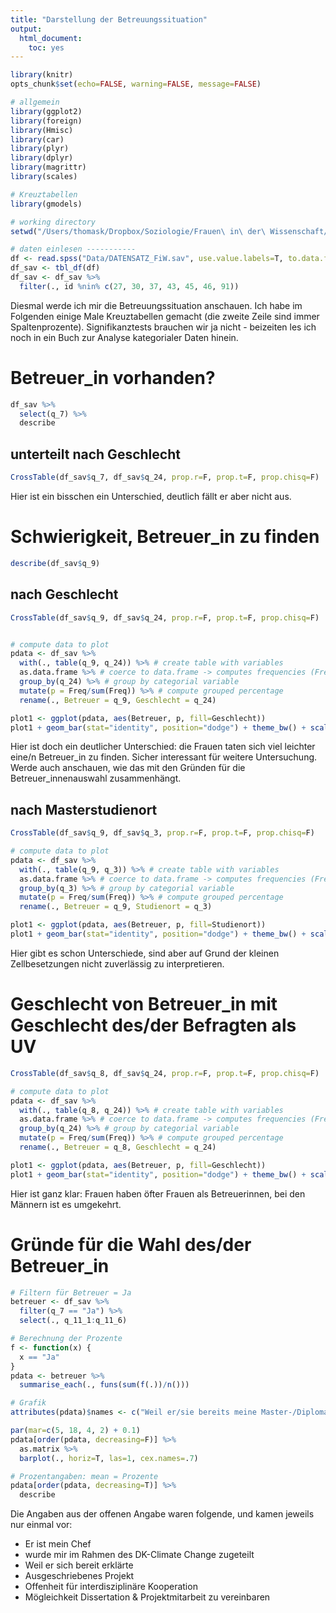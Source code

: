 ```yaml
---
title: "Darstellung der Betreuungssituation"
output:
  html_document:
    toc: yes
---
```

```r
library(knitr)
opts_chunk$set(echo=FALSE, warning=FALSE, message=FALSE)
```


```r

# allgemein
library(ggplot2)
library(foreign)
library(Hmisc)
library(car)
library(plyr)
library(dplyr)
library(magrittr)
library(scales)

# Kreuztabellen
library(gmodels)

# working directory
setwd("/Users/thomask/Dropbox/Soziologie/Frauen\ in\ der\ Wissenschaft/quantitative\ Erhebung/Arbeitsbereich\ Thomas/Berechnungen")

# daten einlesen -----------
df <- read.spss("Data/DATENSATZ_FiW.sav", use.value.labels=T, to.data.frame=T)
df_sav <- tbl_df(df)
df_sav <- df_sav %>%
  filter(., id %nin% c(27, 30, 37, 43, 45, 46, 91))
```

Diesmal werde ich mir die Betreuungssituation anschauen. Ich habe im Folgenden einige Male Kreuztabellen gemacht (die zweite Zeile sind immer Spaltenprozente). Signifikanztests brauchen wir ja nicht - beizeiten les ich noch in ein Buch zur Analyse kategorialer Daten hinein.

# Betreuer_in vorhanden?
```r
df_sav %>%
  select(q_7) %>%
  describe
```

## unterteilt nach Geschlecht
```r
CrossTable(df_sav$q_7, df_sav$q_24, prop.r=F, prop.t=F, prop.chisq=F)
```
Hier ist ein bisschen ein Unterschied, deutlich fällt er aber nicht aus.

# Schwierigkeit, Betreuer_in zu finden
```r
describe(df_sav$q_9)
```

## nach Geschlecht
```r
CrossTable(df_sav$q_9, df_sav$q_24, prop.r=F, prop.t=F, prop.chisq=F)


# compute data to plot
pdata <- df_sav %>%
  with(., table(q_9, q_24)) %>% # create table with variables
  as.data.frame %>% # coerce to data.frame -> computes frequencies (Freq)
  group_by(q_24) %>% # group by categorial variable
  mutate(p = Freq/sum(Freq)) %>% # compute grouped percentage
  rename(., Betreuer = q_9, Geschlecht = q_24)

plot1 <- ggplot(pdata, aes(Betreuer, p, fill=Geschlecht)) 
plot1 + geom_bar(stat="identity", position="dodge") + theme_bw() + scale_y_continuous(labels = percent_format()) + scale_fill_brewer(palette="Paired") + labs(title="Betreuer_in gefunden nach Geschlecht", y="Prozentanteile innerhalb der Geschlechter") 
```

Hier ist doch ein deutlicher Unterschied: die Frauen taten sich viel leichter eine/n Betreuer_in zu finden. Sicher interessant für weitere Untersuchung. Werde auch anschauen, wie das mit den Gründen für die Betreuer_innenauswahl zusammenhängt.

## nach Masterstudienort
```r
CrossTable(df_sav$q_9, df_sav$q_3, prop.r=F, prop.t=F, prop.chisq=F)

# compute data to plot
pdata <- df_sav %>%
  with(., table(q_9, q_3)) %>% # create table with variables
  as.data.frame %>% # coerce to data.frame -> computes frequencies (Freq)
  group_by(q_3) %>% # group by categorial variable
  mutate(p = Freq/sum(Freq)) %>% # compute grouped percentage
  rename(., Betreuer = q_9, Studienort = q_3)

plot1 <- ggplot(pdata, aes(Betreuer, p, fill=Studienort)) 
plot1 + geom_bar(stat="identity", position="dodge") + theme_bw() + scale_y_continuous(labels = percent_format()) + scale_fill_brewer(palette="Paired") + labs(title="Betreuer_in gefunden nach Studienort", y="Prozentanteile innerhalb der Studienorte", x="Schwierigkeit, Betreuer_in zu finden") 
```

Hier gibt es schon Unterschiede, sind aber auf Grund der kleinen Zellbesetzungen nicht zuverlässig zu interpretieren.

# Geschlecht von Betreuer_in mit Geschlecht des/der Befragten als UV
```r
CrossTable(df_sav$q_8, df_sav$q_24, prop.r=F, prop.t=F, prop.chisq=F)

# compute data to plot
pdata <- df_sav %>%
  with(., table(q_8, q_24)) %>% # create table with variables
  as.data.frame %>% # coerce to data.frame -> computes frequencies (Freq)
  group_by(q_24) %>% # group by categorial variable
  mutate(p = Freq/sum(Freq)) %>% # compute grouped percentage
  rename(., Betreuer = q_8, Geschlecht = q_24)

plot1 <- ggplot(pdata, aes(Betreuer, p, fill=Geschlecht)) 
plot1 + geom_bar(stat="identity", position="dodge") + theme_bw() + scale_y_continuous(labels = percent_format()) + scale_fill_brewer(palette="Paired") + labs(title="Geschlecht von Betreuer_in abhängig von Geschlecht der Befragten", y="Prozentanteile innerhalb Befragtengeschlecht", x="Geschlecht von Betreuer_in") 
```

Hier ist ganz klar: Frauen haben öfter Frauen als Betreuerinnen, bei den Männern ist es umgekehrt.

# Gründe für die Wahl des/der Betreuer_in
```r
# Filtern für Betreuer = Ja
betreuer <- df_sav %>%
  filter(q_7 == "Ja") %>%
  select(., q_11_1:q_11_6)

# Berechnung der Prozente
f <- function(x) {
  x == "Ja"
}
pdata <- betreuer %>%
  summarise_each(., funs(sum(f(.))/n()))

# Grafik
attributes(pdata)$names <- c("Weil er/sie bereits meine Master-/Diplomarbeit betreut hat", "Weil er/sie in meinem Dissertationsbereich fachlich kompetent ist", "Weil er/sie mir von anderen empfohlen wurde", "Weil er/sie mich gut motivieren kann", "Weil er/sie mich angesprochen hat", "Weil er/sie mir sympathisch ist")

par(mar=c(5, 18, 4, 2) + 0.1)
pdata[order(pdata, decreasing=F)] %>%
  as.matrix %>%
  barplot(., horiz=T, las=1, cex.names=.7)
```

```r
# Prozentangaben: mean = Prozente
pdata[order(pdata, decreasing=T)] %>%
  describe
```

Die Angaben aus der offenen Angabe waren folgende, und kamen jeweils nur einmal vor:  

- Er ist mein Chef  
- wurde mir im Rahmen des DK-Climate Change zugeteilt   
* Weil er sich bereit erklärte  
* Ausgeschriebenes Projekt  
* Offenheit für interdisziplinäre Kooperation  
* Mögleichkeit Dissertation & Projektmitarbeit zu vereinbaren  
